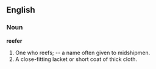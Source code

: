==English==

===Noun===

'''reefer'''

#One who reefs; -- a name often given to midshipmen.
#A close-fitting lacket or short coat of thick cloth.